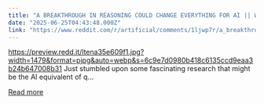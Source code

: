 ```yaml
---
title: "A BREAKTHROUGH IN REASONING COULD CHANGE EVERYTHING FOR AI || World's First Intermediate thinking model"
date: "2025-06-25T04:43:48.000Z"
link: "https://www.reddit.com/r/artificial/comments/1ljwp7r/a_breakthrough_in_reasoning_could_change/"
---
```


https://preview.redd.it/ltena35e609f1.jpg?width=1479&format=pjpg&auto=webp&s=6c9e7d0980b418c6135ccd9eaa3b24b647008b31
 Just stumbled upon some fascinating research that might be the AI equivalent of q...

[Read more](https://www.reddit.com/r/artificial/comments/1ljwp7r/a_breakthrough_in_reasoning_could_change/)

